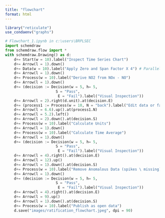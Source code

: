 ```yaml
---
title: "flowchart"
format: html
---
```


```r
library("reticulate")
use_condaenv("graphs")

```

```python
# Flowchart_1.ipynb in c:\users\BRPLSEC
import schemdraw
from schemdraw.flow import *
with schemdraw.Drawing() as d:
    d+= Start(w = 10).label("Inspect Time Series Chart")
    d+= Arrow(l = 1).down()
    d+= Data(w = 10).label("Apply Zero and Span Factor X 4") # Parallelogram
    d+= Arrow(l = 1).down()
    d+= Process(w = 10).label("Derive NO2 from NOx - NO")
    d+= Arrow(l = 1).down()
    d+= (decision := Decision(w = 5, h= 5,
                       S = "Pass",
                        E = "Fail").label("Visual Inspection"))
    d+= Arrow(l = 2).right(d.unit).at(decision.E)
    d+= (process1 := Process(w = 10, N = "back").label("Edit data or factors"))
    d+= Arrow(l = 6.6).up().at(process1.N)
    d+= Arrow(l = 5.2).left()
    d+= Arrow(l = 2).down().at(decision.S)
    d+= Process(w = 10).label("Calculate Units")
    d+= Arrow(l = 1).down()
    d+= Process(w = 10).label("Calculate Time Average")
    d+= Arrow(l = 1).down()
    d+= (decision := Decision(w = 5, h= 5,
                       S = "Pass",
                        E = "Fail").label("Visual Inspection"))
    d+= Arrow(l = 4).right().at(decision.E)
    d+= Arrow(l = 12).up()
    d+= Arrow(l = 1).down().at(decision.S)
    d+= Process(w = 10).label("Remove Anomalous Data (spikes \ missing)")
    d+= Arrow(l = 1).down()
    d+= (decision := Decision(w = 5, h= 5,
                       S = "Pass",
                        E = "Fail").label("Visual Inspection"))
    d+= Arrow(l = 4).right().at(decision.E)
    d+= Arrow(l = 9).up()
    d+= Arrow(l = 1).down().at(decision.S)
    d+= Process(w = 10).label("Publish as open data")
    d.save("images/ratification_flowchart.jpeg", dpi = 90)

```

